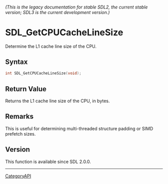 ====== (This is the legacy documentation for stable SDL2, the current stable version; SDL3 is the current development version.) ======
= SDL_GetCPUCacheLineSize =

Determine the L1 cache line size of the CPU.

== Syntax ==

<syntaxhighlight lang='c'>
int SDL_GetCPUCacheLineSize(void);
</syntaxhighlight>

== Return Value ==

Returns the L1 cache line size of the CPU, in bytes.

== Remarks ==

This is useful for determining multi-threaded structure padding or SIMD
prefetch sizes.

== Version ==

This function is available since SDL 2.0.0.

----
[[CategoryAPI]]


